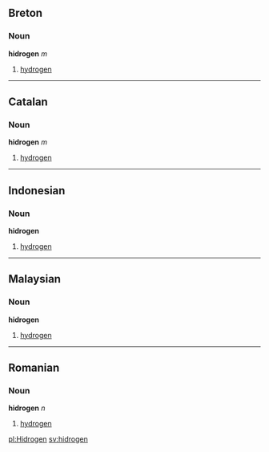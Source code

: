 ==Breton==
===Noun===
'''hidrogen''' ''m''

# [[hydrogen]]

----
==Catalan==
===Noun===
'''hidrogen''' ''m''

# [[hydrogen]]

----
==Indonesian==
===Noun===
'''hidrogen'''

# [[hydrogen]]

----
==Malaysian==
===Noun===
'''hidrogen'''

# [[hydrogen]]

----
==Romanian==
===Noun===
'''hidrogen''' ''n''

# [[hydrogen]]

[[pl:Hidrogen]]
[[sv:hidrogen]]